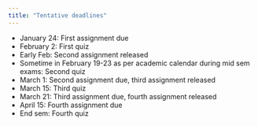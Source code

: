 ```yaml
---
title: "Tentative deadlines"
---
```



- January 24: First assignment due
- February 2: First quiz
- Early Feb: Second assignment released
- Sometime in February 19-23 as per academic calendar during mid sem exams: Second quiz
- March 1: Second assignment due, third assignment released
- March 15: Third quiz
- March 21: Third assignment due, fourth assignment released
- April 15: Fourth assignment due
- End sem: Fourth quiz
